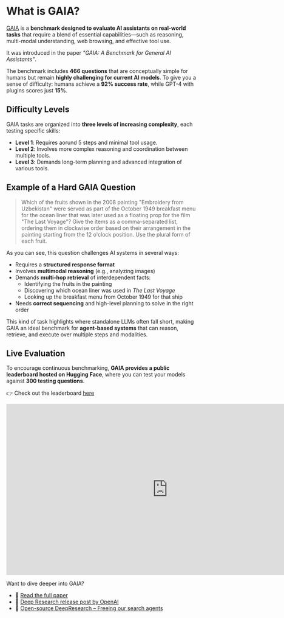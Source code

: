 # What is GAIA?

[GAIA](https://huggingface.co/papers/2311.12983) is a **benchmark designed to evaluate AI assistants on real-world tasks** that require a blend of essential capabilities—such as reasoning, multi-modal understanding, web browsing, and effective tool use.

It was introduced in the paper _"GAIA: A Benchmark for General AI Assistants"_.

The benchmark includes **466 questions** that are conceptually simple for humans but remain **highly challenging for current AI models**. To give you a sense of difficulty: humans achieve a **92% success rate**, while GPT-4 with plugins scores just **15%**.

## Difficulty Levels

GAIA tasks are organized into **three levels of increasing complexity**, each testing specific skills:

- **Level 1**: Requires  aorund 5 steps and minimal tool usage.
- **Level 2**: Involves more complex reasoning and coordination between multiple tools.
- **Level 3**: Demands long-term planning and advanced integration of various tools.

## Example of a Hard GAIA Question

> Which of the fruits shown in the 2008 painting "Embroidery from Uzbekistan" were served as part of the October 1949 breakfast menu for the ocean liner that was later used as a floating prop for the film "The Last Voyage"? Give the items as a comma-separated list, ordering them in clockwise order based on their arrangement in the painting starting from the 12 o'clock position. Use the plural form of each fruit.

As you can see, this question challenges AI systems in several ways:

- Requires a **structured response format**
- Involves **multimodal reasoning** (e.g., analyzing images)
- Demands **multi-hop retrieval** of interdependent facts:
  - Identifying the fruits in the painting
  - Discovering which ocean liner was used in *The Last Voyage*
  - Looking up the breakfast menu from October 1949 for that ship
- Needs **correct sequencing** and high-level planning to solve in the right order

This kind of task highlights where standalone LLMs often fall short, making GAIA an ideal benchmark for **agent-based systems** that can reason, retrieve, and execute over multiple steps and modalities.

## Live Evaluation

To encourage continuous benchmarking, **GAIA provides a public leaderboard hosted on Hugging Face**, where you can test your models against **300 testing questions**.

👉 Check out the leaderboard [here](https://huggingface.co/spaces/gaia-benchmark/leaderboard)

<iframe
	src="https://gaia-benchmark-leaderboard.hf.space"
	frameborder="0"
	width="850"
	height="450"
></iframe>

Want to dive deeper into GAIA?

- 📄 [Read the full paper](https://huggingface.co/papers/2311.12983)
- 📄 [Deep Research release post by OpenAI](https://openai.com/index/introducing-deep-research/)
- 📄 [Open-source DeepResearch – Freeing our search agents](https://huggingface.co/blog/open-deep-research)
